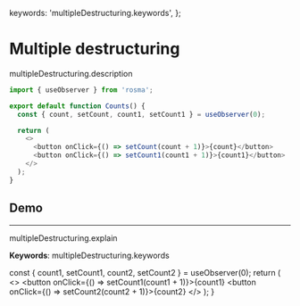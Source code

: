 
  keywords: 'multipleDestructuring.keywords',
};

# Multiple destructuring

multipleDestructuring.description

```javascript
import { useObserver } from 'rosma';

export default function Counts() {
  const { count, setCount, count1, setCount1 } = useObserver(0);

  return (
    <>
      <button onClick={() => setCount(count + 1)}>{count}</button>
      <button onClick={() => setCount1(count1 + 1)}>{count1}</button>
    </>
  );
}
```

## Demo

<Counts />

---

multipleDestructuring.explain

**Keywords**: multipleDestructuring.keywords

  const { count1, setCount1, count2, setCount2 } = useObserver(0);
  return (
    <>
      <button onClick={() => setCount1(count1 + 1)}>{count1}</button>
      <button onClick={() => setCount2(count2 + 1)}>{count2}</button>
    </>
  );
}
